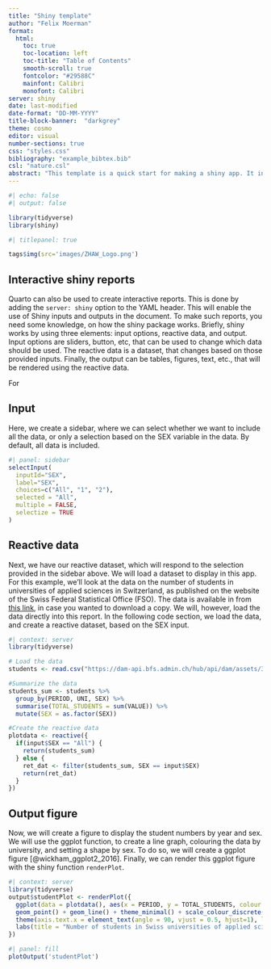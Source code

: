 ```yaml
---
title: "Shiny template"
author: "Felix Moerman"
format: 
  html:
    toc: true
    toc-location: left
    toc-title: "Table of Contents"
    smooth-scroll: true
    fontcolor: "#29588C"
    mainfont: Calibri
    monofont: Calibri
server: shiny
date: last-modified
date-format: "DD-MM-YYYY"
title-block-banner:  "darkgrey"
theme: cosmo
editor: visual
number-sections: true
css: "styles.css"
bibliography: "example_bibtex.bib"
csl: "nature.csl"
abstract: "This template is a quick start for making a shiny app. It includes some basic formatting and visual aspects, as well as an abstract, a table of contents, a bibliography, some graphs, and several code and text blocks. This template is meant as a starting point to either create your own report, or even better your own template, adapted to your needs and tastes, to use in the future."
---
```


```r
#| echo: false
#| output: false

library(tidyverse)
library(shiny)
```

```r
#| titlepanel: true

tags$img(src='images/ZHAW_Logo.png')
```


## Interactive shiny reports
Quarto can also be used to create interactive reports. This is done by adding the `server: shiny` option to the YAML header. This will enable the use of Shiny inputs and outputs in the document. To make such reports, you need some knowledge, on how the shiny package works. Briefly, shiny works by using three elements: input options, reactive data, and output. Input options are sliders, button, etc, that can be used to change which data should be used. The reactive data is a dataset, that changes based on those provided inputs. Finally, the output can be tables, figures, text, etc., that will be rendered using the reactive data.

For

## Input
Here, we create a sidebar, where we can select whether we want to include all the data, or only a selection based on the SEX variable in the data. By default, all data is included.

```r
#| panel: sidebar
selectInput(
  inputId="SEX",
  label="SEX",
  choices=c("All", "1", "2"),
  selected = "All",
  multiple = FALSE,
  selectize = TRUE
)
```

## Reactive data
Next, we have our reactive dataset, which will respond to the selection provided in the sidebar above. We will load a dataset to display in this app. For this example, we'll look at the data on the number of students in universities of applied sciences in Switzerland, as published on the website of the Swiss Federal Statistical Office (FSO). The data is available in from [this link](https://dam-api.bfs.admin.ch/hub/api/dam/assets/31826380/master), in case you wanted to download a copy. We will, however, load the data directly into this report. In the following code section, we load the data, and create a reactive dataset, based on the SEX input.
```r
#| context: server
library(tidyverse)

# Load the data
students <- read.csv("https://dam-api.bfs.admin.ch/hub/api/dam/assets/31826380/master")

#Summarize the data
students_sum <- students %>%
  group_by(PERIOD, UNI, SEX) %>%
  summarise(TOTAL_STUDENTS = sum(VALUE)) %>%
  mutate(SEX = as.factor(SEX))

#Create the reactive data
plotdata <- reactive({
  if(input$SEX == "All") {
    return(students_sum)
  } else {
    ret_dat <- filter(students_sum, SEX == input$SEX)
    return(ret_dat)
  }
})
```


## Output figure

Now, we will create a figure to display the student numbers by year and sex. We will use the ggplot function, to create a line graph, colouring the data by university, and setting a shape by sex. To do so, we will create a ggplot figure [@wickham_ggplot2_2016]. Finally, we can render this ggplot figure with the shiny function `renderPlot`.

```r
#| context: server
library(tidyverse)
output$studentPlot <- renderPlot({
  ggplot(data = plotdata(), aes(x = PERIOD, y = TOTAL_STUDENTS, colour = as.character(UNI), shape = SEX, group=paste0(UNI, SEX))) + 
  geom_point() + geom_line() + theme_minimal() + scale_colour_discrete() + 
  theme(axis.text.x = element_text(angle = 90, vjust = 0.5, hjust=1), legend.position="None") +
  labs(title = "Number of students in Swiss universities of applied sciences", x = "Year", y = "Number of students")
})
```

```r
#| panel: fill
plotOutput('studentPlot')
```